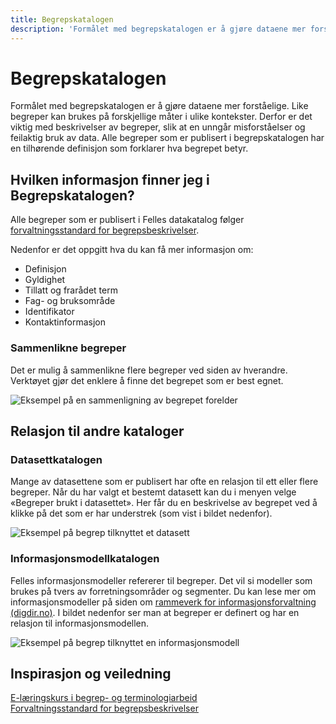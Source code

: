 ```yaml
---
title: Begrepskatalogen
description: 'Formålet med begrepskatalogen er å gjøre dataene mer forståelige.'
---
```


# Begrepskatalogen

<Ingress>
    Formålet med begrepskatalogen er å gjøre dataene mer forståelige. Like begreper kan brukes på forskjellige måter i
    ulike kontekster. Derfor er det viktig med beskrivelser av begreper, slik at en unngår misforståelser og feilaktig
    bruk av data. Alle begreper som er publisert i begrepskatalogen har en tilhørende definisjon som forklarer hva
    begrepet betyr.
</Ingress>

<CatalogPromo
    text='Ønsker du å søke i begreps-katalogen?'
    button='Finn begrep →'
    link='/concepts'
/>

## Hvilken informasjon finner jeg i Begrepskatalogen?

Alle begreper som er publisert i Felles datakatalog følger [forvaltningsstandard for begrepsbeskrivelser](https://data.norge.no/specification/skos-ap-no-begrep/).

Nedenfor er det oppgitt hva du kan få mer informasjon om:

-   Definisjon
-   Gyldighet
-   Tillatt og frarådet term
-   Fag- og bruksområde
-   Identifikator
-   Kontaktinformasjon

### Sammenlikne begreper

Det er mulig å sammenlikne flere begreper ved siden av hverandre. Verktøyet gjør det enklere å finne det begrepet som er best egnet.

![Eksempel på en sammenligning av begrepet forelder](https://cms.fellesdatakatalog.digdir.no/uploads/Begrep_foreldre_sammenligning_b674379fd8.png)

## Relasjon til andre kataloger

### Datasettkatalogen

Mange av datasettene som er publisert har ofte en relasjon til ett eller flere begreper. Når du har valgt et bestemt datasett kan du i menyen velge «Begreper brukt i datasettet». Her får du en beskrivelse av begrepet ved å klikke på det som er har understrek (som vist i bildet nedenfor).

![Eksempel på begrep tilknyttet et datasett](https://cms.fellesdatakatalog.digdir.no/uploads/Begrep_brukt_datasett_e4ce9ea65e_9f73f0a214.png)

### Informasjonsmodellkatalogen

Felles informasjonsmodeller refererer til begreper. Det vil si modeller som brukes på tvers av forretningsområder og segmenter. Du kan lese mer om informasjonsmodeller på siden om [rammeverk for informasjonsforvaltning (digdir.no)](https://www.digdir.no/informasjonsforvaltning/rammeverk-informasjonsforvaltning/3626). I bildet nedenfor ser man at begreper er definert og har en relasjon til informasjonsmodellen.

![Eksempel på begrep tilknyttet en informasjonsmodell](https://cms.fellesdatakatalog.digdir.no/uploads/Begrep_brukt_informasjonsmodell_9225799369.png)

## Inspirasjon og veiledning

[E-læringskurs i begrep- og terminologiarbeid](https://www.digdir.no/informasjonsforvaltning/begrip-begrepene/1470)  
[Forvaltningsstandard for begrepsbeskrivelser](https://data.norge.no/specification/skos-ap-no-begrep/)
